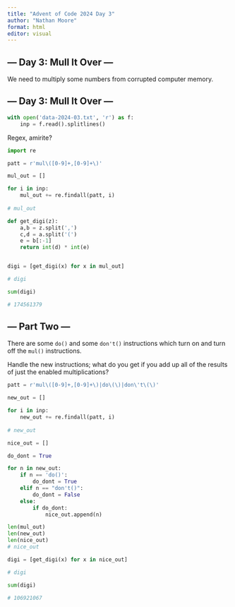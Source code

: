 ```yaml
---
title: "Advent of Code 2024 Day 3"
author: "Nathan Moore"
format: html
editor: visual
---
```


## --- Day 3: Mull It Over ---

We need to multiply some numbers from corrupted computer memory.

## --- Day 3: Mull It Over ---

```python

with open('data-2024-03.txt', 'r') as f:
    inp = f.read().splitlines()

```

Regex, amirite?

```python

import re

patt = r'mul\([0-9]+,[0-9]+\)'

mul_out = []

for i in inp: 
    mul_out += re.findall(patt, i)
    
# mul_out

def get_digi(z): 
    a,b = z.split(',')
    c,d = a.split('(')
    e = b[:-1]
    return int(d) * int(e)


digi = [get_digi(x) for x in mul_out]

# digi

sum(digi)

# 174561379

```

## --- Part Two ---

There are some `do()` and some `don't()` instructions which turn on and turn off the `mul()` instructions.

Handle the new instructions; what do you get if you add up all of the results of just the enabled multiplications?

```python

patt = r'mul\([0-9]+,[0-9]+\)|do\(\)|don\'t\(\)'

new_out = []

for i in inp: 
    new_out += re.findall(patt, i)
    
# new_out

nice_out = []

do_dont = True

for n in new_out:
    if n == 'do()': 
        do_dont = True
    elif n == "don't()": 
        do_dont = False
    else: 
        if do_dont: 
            nice_out.append(n)

len(mul_out)
len(new_out)
len(nice_out)
# nice_out

digi = [get_digi(x) for x in nice_out]

# digi

sum(digi)

# 106921067
```
